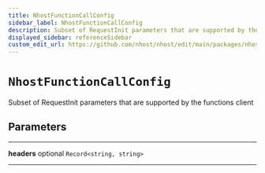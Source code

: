 ```yaml
---
title: NhostFunctionCallConfig
sidebar_label: NhostFunctionCallConfig
description: Subset of RequestInit parameters that are supported by the functions client
displayed_sidebar: referenceSidebar
custom_edit_url: https://github.com/nhost/nhost/edit/main/packages/nhost-js/src/clients/functions/types.ts#L41
---
```


# `NhostFunctionCallConfig`

Subset of RequestInit parameters that are supported by the functions client

## Parameters

---

**<span className="parameter-name">headers</span>** <span className="optional-status">optional</span> <code>Record&lt;string, string&gt;</code>

---
